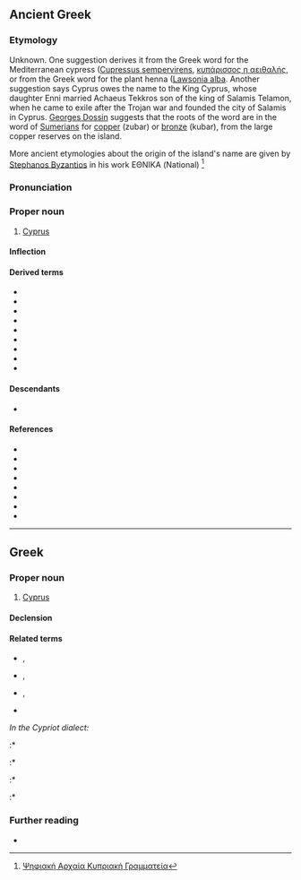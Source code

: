 {{also|κύπρος}}
==Ancient Greek==
{{wikipedia|Cyprus}}

===Etymology===
Unknown. One suggestion derives it from the Greek word for the Mediterranean cypress ([[Cupressus sempervirens]], [[κυπαρίσσι|κυπάρισσος η αειθαλής]], or from the Greek word for the plant henna ([[Lawsonia|Lawsonia alba]].
Another suggestion says Cyprus owes the name to the King Cyprus, whose daughter Enni married Achaeus Tekkros son of the king of Salamis Telamon, when he came to exile after the Trojan war and founded the city of Salamis in Cyprus.
[[Georges Dossin]] suggests that the roots of the word are in the word of [[Sumerians]] for [[copper]] (zubar) or [[bronze]] (kubar), from the large copper reserves on the island.

More ancient etymologies about the origin of the island's name are given by [[Στέφανος ο Βυζάντιος|Stephanos Byzantios]] in his work ΕΘΝΙΚΑ (National) <ref>[http://akg.cyi.ac.cy/el/f45 Ψηφιακή Αρχαία Κυπριακή Γραμματεία]</ref>

===Pronunciation===
{{grc-IPA|Κῠ́προς}}

===Proper noun===
{{grc-proper noun|Κῠ́προς|Κῠ́πρου|f|second}}

# [[Cyprus]]

====Inflection====
{{grc-decl|Κῠ́προς|ου|form=FS}}

====Derived terms====
* {{l|grc|Κῠ́πρῐος}}
* {{l|grc|κῠ́πρῐος}}
* {{l|grc|κῠπρῐ́ς}}
* {{l|grc|κῠπρογενής}}
* {{l|grc|κῠπρογένεια}}
* {{l|grc|κῠπρογένηα}}
* {{l|grc|κῠπρόθε}}
* {{l|grc|κῠπρόθεν}}
* {{l|grc|κῠ́προνδε}}

====Descendants====
* {{l|la|Cyprius}}

====References====
* {{R:LSJ}}
* {{R:Middle Liddell}}
* {{R:Autenrieth}}
* {{R:Slater}}
* {{R:Strong's|G|2954}}
* {{R:Woodhouse}}
* {{R:BDAG}}
* {{R:Woodhouse|1007}}

{{topics|grc|Islands}}

----

==Greek==

===Proper noun===
{{el-noun-proper|f}}

# [[Cyprus]]

====Declension====
{{el-nF-ος-2a|Κύπρ}}

====Related terms====
* {{l|el|Κύπριος|g=m|gloss=Cypriot}}, {{l|el|Κυπριώτης|g=m|gloss=Cypriot}}
* {{l|el|Κύπρια|g=f|gloss=female Cypriot}}, {{l|el|Κυπριώτισσα|g=f|gloss=female Cypriot}}
* {{l|el|κυπριακά|gloss=Cypriot dialect|g=n-p}}, {{l|el|κυπριώτικα|gloss=Cypriot dialect|g=n-p}}
* {{l|el|κυπριακός|gloss=Cypriot|pos=adjective}}
''In the Cypriot dialect:''
:* {{l|el|Κυπραίος|g=m|gloss=Cypriot}}
:* {{l|el|Κυπραία|g=f|gloss=female Cypriot}}
:* {{l|el|κυπραίικα|g=n-p|gloss=Cypriot dialect}}
:* {{l|el|κυπραίος|g=m|gloss=Cypriot|pos=adjective}}

===Further reading===
* {{pedialite|lang=el}}

{{C|el|Countries}}